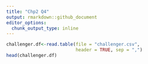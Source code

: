 ```yaml
---
title: "Chp2 Q4"
output: rmarkdown::github_document
editor_options: 
  chunk_output_type: inline
---
```


```r
challenger.df<-read.table(file = "challenger.csv", 
                          header = TRUE, sep = ",")
head(challenger.df)
```


